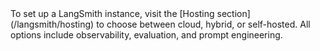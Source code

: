 <Note>
To set up a LangSmith instance, visit the [Hosting section](/langsmith/hosting) to choose between cloud, hybrid, or self-hosted. All options include observability, evaluation, and prompt engineering.
</Note>
